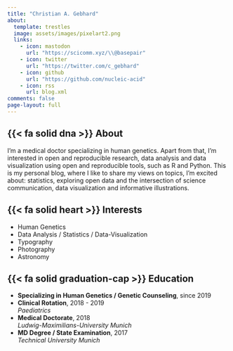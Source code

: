 ```yaml
---
title: "Christian A. Gebhard"
about:
  template: trestles
  image: assets/images/pixelart2.png
  links:
    - icon: mastodon
      url: "https://scicomm.xyz/\\@basepair"
    - icon: twitter
      url: "https://twitter.com/c_gebhard"
    - icon: github
      url: "https://github.com/nucleic-acid"
    - icon: rss
      url: blog.xml
comments: false
page-layout: full
---
```


::: {.grid}

::: {.g-col-12 .g-col-md-12}
## {{< fa solid dna >}} About 
I’m a medical doctor specializing in human genetics. Apart from that, I’m interested in open and reproducible research, data analysis and data visualization using open and reproducible tools, such as R and Python. This is my personal blog, where I like to share my views on topics, I’m excited about: statistics, exploring open data and the intersection of science communication, data visualization and informative illustrations.
:::

::: {.g-col-12 .g-col-md-6}
## {{< fa solid heart >}} Interests 

- Human Genetics
- Data Analysis / Statistics / Data-Visualization
- Typography 
- Photography
- Astronomy
:::

::: {.g-col-12 .g-col-md-6}
## {{< fa solid graduation-cap >}}  Education

- **Specializing in Human Genetics / Genetic Counseling**, since 2019
- **Clinical Rotation**, 2018 - 2019  
  *Paediatrics*
- **Medical Doctorate**, 2018  
  *Ludwig-Maximilians-University Munich*
- **MD Degree / State Examination**, 2017  
  *Technical University Munich*
:::

:::